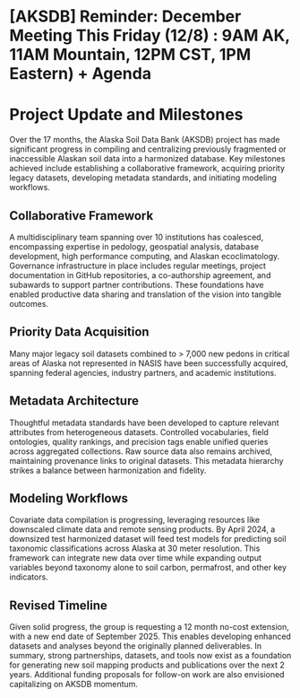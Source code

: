 # [AKSDB] Reminder: December Meeting This Friday (12/8) : 9AM AK, 11AM Mountain, 12PM CST, 1PM Eastern) + Agenda

# Project Update and Milestones
Over the 17 months, the Alaska Soil Data Bank (AKSDB) project has made significant progress in compiling and centralizing previously fragmented or inaccessible Alaskan soil data into a harmonized database. Key milestones achieved include establishing a collaborative framework, acquiring priority legacy datasets, developing metadata standards, and initiating modeling workflows.  

## Collaborative Framework

A multidisciplinary team spanning over 10 institutions has coalesced, encompassing expertise in pedology, geospatial analysis, database development, high performance computing, and Alaskan ecoclimatology. Governance infrastructure in place includes regular meetings, project documentation in GitHub repositories, a co-authorship agreement, and subawards to support partner contributions. These foundations have enabled productive data sharing and translation of the vision into tangible outcomes.

## Priority Data Acquisition

Many major legacy soil datasets combined to > 7,000 new pedons in critical areas of Alaska not represented in NASIS have been successfully acquired, spanning federal agencies, industry partners, and academic institutions. 

## Metadata Architecture   

Thoughtful metadata standards have been developed to capture relevant attributes from heterogeneous datasets. Controlled vocabularies, field ontologies, quality rankings, and precision tags enable unified queries across aggregated collections. Raw source data also remains archived, maintaining provenance links to original datasets. This metadata hierarchy strikes a balance between harmonization and fidelity.

## Modeling Workflows   

Covariate data compilation is progressing, leveraging resources like downscaled climate data and remote sensing products. By April 2024, a downsized test harmonized dataset will feed test models for predicting soil taxonomic classifications across Alaska at 30 meter resolution. This framework can integrate new data over time while expanding output variables beyond taxonomy alone to soil carbon, permafrost, and other key indicators. 

## Revised Timeline

Given solid progress, the group is requesting a 12 month no-cost extension, with a new end date of September 2025. This enables developing enhanced datasets and analyses beyond the originally planned deliverables. In summary, strong partnerships, datasets, and tools now exist as a foundation for generating new soil mapping products and publications over the next 2 years. Additional funding proposals for follow-on work are also envisioned capitalizing on AKSDB momentum.